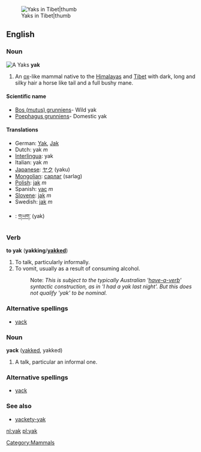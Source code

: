 {{wikipedia}}
[[Image:In Tibet, yaks are decorated and honored by the families they are part of.jpg|Yaks in Tibet|thumb]]
==English==
[[Category:Mammals]]

===Noun===
[[Image:Yak.jpg|thumbnail|right|A '''Yak'''s]]
'''yak'''
#An [[ox]]-like mammal native to the [[Himalayas]] and [[Tibet]] with dark, long and silky hair a horse like tail and a full bushy mane.

====Scientific name====
*[[Bos (mutus) grunniens]]- Wild yak
*[[Poephagus grunniens]]- Domestic yak

====Translations====
*German: [[Yak]], [[Jak]]
*Dutch: yak ''m''
*[[w:Interlingua|Interlingua]]: yak
*Italian: yak ''m''
*[[w:Japanese language|Japanese]]: [[ヤク]] (yaku)
*[[w:Mongolian language|Mongolian]]: [[сарлаг]] (sarlag)
*[[w:Polish language|Polish]]: [[jak]] ''m''
*Spanish: [[yac]] ''m''
*[[w:Slovene language|Slovene]]: [[jak]] ''m''
*Swedish: [[jak]] ''m''
*{{bo}}: [[གཡག་]] (yak)

===Verb===
'''to yak''' ('''yakking'''/'''[[yakked]]''')
# To talk, particularly informally.
# To vomit, usually as a result of consuming alcohol.
#:Note: ''This is subject to the typically Australian '[[have-a-verb]]' syntactic construction, as in 'I had a yak last night'. But this does not qualify 'yak' to be nominal.''

===Alternative spellings===
*[[yack]]

===Noun===
'''yack''' ([[yakked]], yakked)
# A talk, particular an informal one.

===Alternative spellings===
*[[yack]]

===See also===
*[[yackety-yak]]

[[nl:yak]]
[[pl:yak]]